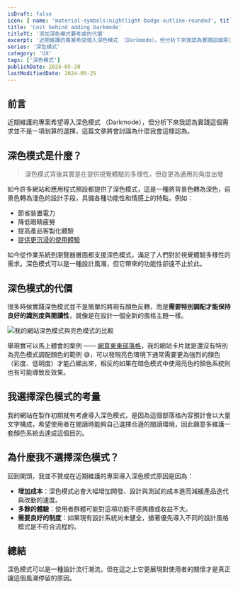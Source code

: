 ```yaml
---
isDraft: false
icon: { name: 'material-symbols:nightlight-badge-outline-rounded', title: '深色模式符號' }
title: 'Cost behind adding Darkmode'
titleTC: '添加深色模式要考慮的代價'
excerpt: '近期維護的專案希望導入深色模式 （Darkmode），但分析下來我認為實踐這個需求並不是一項划算的選擇，這篇文章將會討論為什麼我會這樣認為。如今許多網站和應用程式預設都提供了深色模式，這是一種將背景色轉為深色，前景色轉為淺色的設計手段，具備各種功能性和情感上的特點，例如：節省裝置電力、降低眼睛疲勞……'
series: '深色模式'
category: 'UX'
tags: ['深色模式']
publishDate: 2024-05-20
lastModifiedDate: 2024-05-25
---
```


## 前言

近期維護的專案希望導入深色模式 （Darkmode），但分析下來我認為實踐這個需求並不是一項划算的選擇，這篇文章將會討論為什麼我會這樣認為。

## 深色模式是什麼？

> 深色模式背後其實是在提供視覺體驗的多樣性，但從更為通用的角度出發

如今許多網站和應用程式預設都提供了深色模式，這是一種將背景色轉為深色，前景色轉為淺色的設計手段，具備各種功能性和情感上的特點，例如：

- 節省裝置電力
- 降低眼睛疲勞
- 提高產品客製化體驗
- [提供更沉浸的使用體驗](https://developer.apple.com/design/human-interface-guidelines/dark-mode#Best-practices)

如今從作業系統到瀏覽器層面都支援深色模式，滿足了人們對於視覺體驗多樣性的需求。深色模式可以是一種設計風潮，但它帶來的功能性卻遠不止於此。

## 深色模式的代價

很多時候實踐深色模式並不是簡單的將現有顏色反轉，而是**需要特別調配才能保持良好的識別度與閱讀性**，就像是在設計一個全新的風格主題一樣。

![我的網站深色模式與亮色模式的比較](./light-vs-dark.webp)

舉現實可以馬上體會的案例 —— [網頁東東部落格](https://www.webdong.dev/)，我的網站卡片就是還沒有特別為亮色模式調配顏色的範例 😅，可以發現亮色環境下通常需要更為強烈的顏色（彩度、低明度）才能凸顯出來，相反的如果在暗色模式中使用亮色的顏色系統則也有可能導致反效果。

## 我選擇深色模式的考量

我的網站在製作初期就有考慮導入深色模式，是因為這個部落格內容預計會以大量文字構成，希望使用者在閱讀時能夠自己選擇合適的閱讀環境，因此願意多維護一套顏色系統去達成這個目的。

## 為什麼我不選擇深色模式？

回到開頭，我並不贊成在近期維護的專案導入深色模式原因是因為：

- **增加成本**：深色模式必會大幅增加開發、設計與測試的成本進而減緩產品迭代與改動的速度。
- **多餘的體驗**：使用者群體可能對這項功能不感興趣或收益不大。
- **需要良好的制度**：如果現有設計系統尚未健全，搶著優先導入不同的設計風格模式是不符合流程的。

## 總結

深色模式可以是一種設計流行潮流，但在這之上它更展現對使用者的關懷才是真正讓這個風潮停留的原因。
